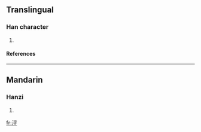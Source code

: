 ==Translingual==
===Han character===
{{Han char|rn=85|rad=水|as=07|sn=10|four=|canj=水月木戈 (EBDI)}}
# {{defn|Han|sort=水07}}
====References====
{{Han ref|kx=0623.180|dkj=17454|dj=1021.080|hdz=31628.100|uh=6D56|ud=27990}}

----
==Mandarin==
===Hanzi===
{{cmn-hanzi|pin=[[liè]] ([[lie4]])|wg=lieh<sup>4</sup>}}
# {{defn|Mandarin}}

[[fr:浖]]